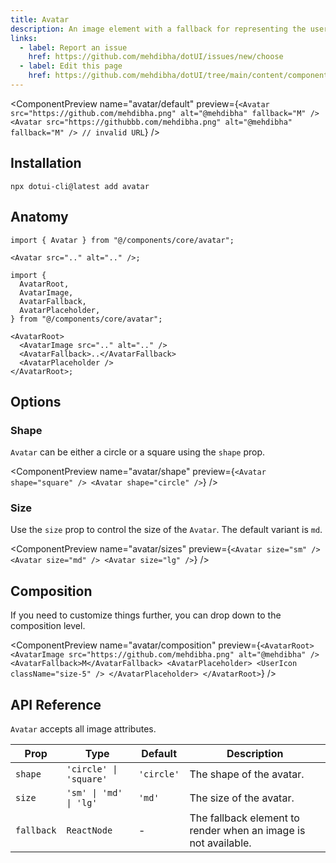 ```yaml
---
title: Avatar
description: An image element with a fallback for representing the user.
links:
  - label: Report an issue
    href: https://github.com/mehdibha/dotUI/issues/new/choose
  - label: Edit this page
    href: https://github.com/mehdibha/dotUI/tree/main/content/components/data-display/avatar.mdx?plain=1
---
```


<ComponentPreview
  name="avatar/default"
  preview={`<Avatar src="https://github.com/mehdibha.png" alt="@mehdibha" fallback="M" />
  <Avatar src="https://githubbb.com/mehdibha.png" alt="@mehdibha" fallback="M" /> // invalid URL`}
/>

## Installation

```package-install
npx dotui-cli@latest add avatar
```

## Anatomy

```tsx
import { Avatar } from "@/components/core/avatar";

<Avatar src=".." alt=".." />;
```

```tsx
import {
  AvatarRoot,
  AvatarImage,
  AvatarFallback,
  AvatarPlaceholder,
} from "@/components/core/avatar";

<AvatarRoot>
  <AvatarImage src=".." alt=".." />
  <AvatarFallback>..</AvatarFallback>
  <AvatarPlaceholder />
</AvatarRoot>;
```

## Options

### Shape

`Avatar` can be either a circle or a square using the `shape` prop.

<ComponentPreview
  name="avatar/shape"
  preview={`<Avatar shape="square" />
<Avatar shape="circle" />`}
/>

### Size

Use the `size` prop to control the size of the `Avatar`. The default variant is `md`.

<ComponentPreview
  name="avatar/sizes"
  preview={`<Avatar size="sm" />
  <Avatar size="md" />
  <Avatar size="lg" />`}
/>

## Composition

If you need to customize things further, you can drop down to the composition level.

<ComponentPreview
  name="avatar/composition"
  preview={`<AvatarRoot>
    <AvatarImage src="https://github.com/mehdibha.png" alt="@mehdibha" />
    <AvatarFallback>M</AvatarFallback>
    <AvatarPlaceholder>
      <UserIcon className="size-5" />
    </AvatarPlaceholder>
  </AvatarRoot>`}
/>

## API Reference

`Avatar` accepts all image attributes.

| Prop       | Type                   | Default    | Description                                                    |
| ---------- | ---------------------- | ---------- | -------------------------------------------------------------- |
| `shape`    | `'circle' \| 'square'` | `'circle'` | The shape of the avatar.                                       |
| `size`     | `'sm' \| 'md' \| 'lg'` | `'md'`     | The size of the avatar.                                        |
| `fallback` | `ReactNode`            | -          | The fallback element to render when an image is not available. |
